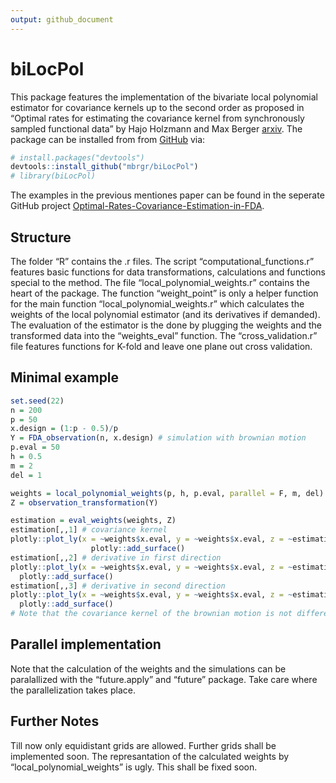 ```yaml
---
output: github_document
---
```



# biLocPol

<!-- badges: start -->
<!-- badges: end -->

This package features the implementation of the bivariate local polynomial estimator for covariance kernels up to the second order as proposed in "Optimal rates for estimating the covariance kernel from
synchronously sampled functional data" by Hajo Holzmann and Max Berger [arxiv](https://arxiv.org/abs/2407.13641). The package can be installed from from [GitHub](https://github.com/) via: 

``` r
# install.packages("devtools")
devtools::install_github("mbrgr/biLocPol")
# library(biLocPol)
```

The examples in the previous mentiones paper can be found in the seperate GitHub project [Optimal-Rates-Covariance-Estimation-in-FDA](https://github.com/mbrgr/Optimal-Rates-Covariance-Kernel-Estimation-in-FDA).

## Structure 

The folder "R" contains the .r files. The script "computational_functions.r" features basic functions for data transformations, calculations and functions special to the method. The file "local_polynomial_weights.r" contains the heart of the package. The function "weight_point" is only a helper function for the main function "local_polynomial_weights.r" which calculates the weights of the local polynomial estimator (and its derivatives if demanded). The evaluation of the estimator is the done by plugging the weights and the transformed data into the "weights_eval" function. The "cross_validation.r" file features functions for K-fold and leave one plane out cross validation. 

## Minimal example

``` r
set.seed(22)
n = 200
p = 50
x.design = (1:p - 0.5)/p
Y = FDA_observation(n, x.design) # simulation with brownian motion 
p.eval = 50
h = 0.5
m = 2
del = 1

weights = local_polynomial_weights(p, h, p.eval, parallel = F, m, del)
Z = observation_transformation(Y)

estimation = eval_weights(weights, Z)
estimation[,,1] # covariance kernel
plotly::plot_ly(x = ~weights$x.eval, y = ~weights$x.eval, z = ~estimation[,,1]) |> 
                  plotly::add_surface()
estimation[,,2] # derivative in first direction
plotly::plot_ly(x = ~weights$x.eval, y = ~weights$x.eval, z = ~estimation[,,2]) |> 
  plotly::add_surface()
estimation[,,3] # derivative in second direction
plotly::plot_ly(x = ~weights$x.eval, y = ~weights$x.eval, z = ~estimation[,,3]) |> 
  plotly::add_surface()
# Note that the covariance kernel of the brownian motion is not differentiable at the diagonal
```

## Parallel implementation 

Note that the calculation of the weights and the simulations can be paralallized with the "future.apply" and "future" package. Take care where the parallelization takes place. 

## Further Notes

Till now only equidistant grids are allowed. Further grids shall be implemented soon. 
The represantation of the calculated weights by "local_polynomial_weights" is ugly. This shall be fixed soon. 
